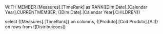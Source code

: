 WITH MEMBER [Measures].[TimeRank] as 
RANK([Dim Date].[Calendar Year].CURRENTMEMBER, {[Dim Date].[Calendar Year].CHILDREN})

select {[Measures].[TimeRank]} on columns,
	{[Produto].[Cod Produto].[All]} on rows
from ([Distribuicoes])